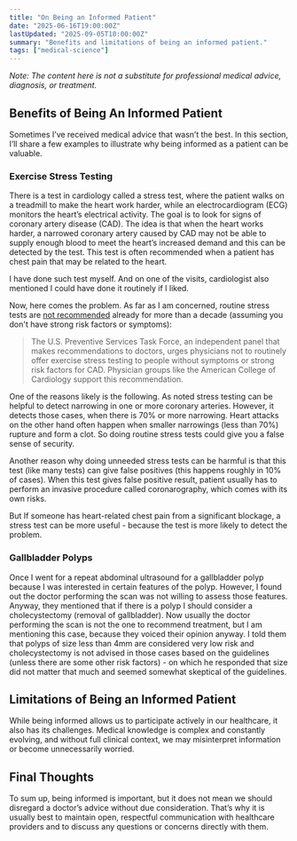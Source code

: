 ```yaml
---
title: "On Being an Informed Patient"
date: "2025-06-16T19:00:00Z"
lastUpdated: "2025-09-05T10:00:00Z"
summary: "Benefits and limitations of being an informed patient."
tags: ["medical-science"]
---
```


_Note: The content here is not a substitute for professional medical advice, diagnosis, or treatment._

## Benefits of Being An Informed Patient

Sometimes I’ve received medical advice that wasn’t the best. In this section, I’ll share a few examples to illustrate why being informed as a patient can be valuable.

### Exercise Stress Testing

There is a test in cardiology called a stress test, where the patient
walks on a treadmill to make the heart work harder, while an
electrocardiogram (ECG) monitors the heart’s electrical activity. The
goal is to look for signs of coronary artery disease (CAD). The idea is
that when the heart works harder, a narrowed coronary artery caused by
CAD may not be able to supply enough blood to meet the heart’s increased
demand and this can be detected by the test. This test is often
recommended when a patient has chest pain that may be related to the
heart.

I have done such test myself. And on one of the visits, cardiologist also mentioned I could have done it routinely
if I liked.

Now, here comes the problem. As far as I am concerned, routine stress tests are [not recommended](https://www.health.harvard.edu/newsletter_article/cardiac-exercise-stress-testing-what-it-can-and-cannot-tell-you)
already for more than a decade (assuming you don't have strong risk factors or symptoms):

> The U.S. Preventive Services Task Force, an independent panel that makes recommendations to doctors, urges physicians not to routinely offer exercise stress testing to people without symptoms or strong risk factors for CAD. Physician groups like the American College of Cardiology support this recommendation.

One of the reasons likely is the following. As noted stress testing can be helpful to detect narrowing in one or more coronary arteries.
However, it detects those cases, when there is 70% or more narrowing. Heart attacks on the other hand often happen when smaller narrowings (less than 70%)
rupture and form a clot. So doing routine stress tests could give you a false sense of security.

Another reason why doing unneeded stress tests can be harmful is that this test (like many tests) can give false positives (this happens roughly in 10% of cases).
When this test gives false positive result, patient usually has to perform an invasive procedure called coronarography, which comes with its own risks.

But If someone has heart-related chest pain from a significant blockage, a stress test can be more useful - because the test is more likely to detect the problem.

### Gallbladder Polyps

Once I went for a repeat abdominal ultrasound for a gallbladder polyp because I was interested in certain features of the polyp.
However, I found out the doctor performing the scan was not willing to assess those features.
Anyway, they mentioned that if there is a polyp I should consider a cholecystectomy (removal of gallbladder). Now usually the doctor performing the scan
is not the one to recommend treatment, but I am mentioning this case, because they voiced their opinion anyway.
I told them that polyps of size less than 4mm are considered very low risk and cholecystectomy is not advised in those cases based
on the guidelines (unless there are some other risk factors) - on which he responded that size did not matter that much and
seemed somewhat skeptical of the guidelines.

## Limitations of Being an Informed Patient

While being informed allows us to participate actively in our healthcare, it also has its challenges. Medical knowledge
is complex and constantly evolving, and without full clinical context, we may misinterpret information or become unnecessarily
worried.

## Final Thoughts

To sum up, being informed is important, but it does not mean we should disregard a doctor’s advice without due consideration.
That’s why it is usually best to maintain open, respectful communication with healthcare providers and to discuss any questions or concerns directly with them.
